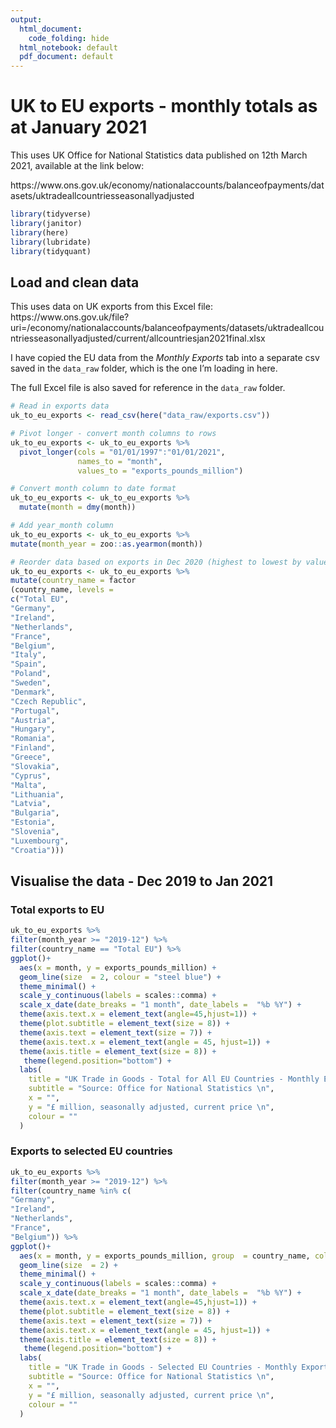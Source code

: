 ```yaml
---
output:
  html_document:
    code_folding: hide
  html_notebook: default
  pdf_document: default
---
```

# UK to EU exports - monthly totals as at January 2021

This uses UK Office for National Statistics data published on  12th March 2021, available at the link below:

https://www.ons.gov.uk/economy/nationalaccounts/balanceofpayments/datasets/uktradeallcountriesseasonallyadjusted


```r
library(tidyverse)
library(janitor)
library(here)
library(lubridate)
library(tidyquant)

```


## Load and clean data

This uses data on UK exports from this Excel file:
https://www.ons.gov.uk/file?uri=/economy/nationalaccounts/balanceofpayments/datasets/uktradeallcountriesseasonallyadjusted/current/allcountriesjan2021final.xlsx

I have copied the EU data from the *Monthly Exports* tab into a separate csv saved in the `data_raw` folder, which is the one I'm loading in here.

The full Excel file is also saved for reference in the `data_raw` folder.

```r
# Read in exports data
uk_to_eu_exports <- read_csv(here("data_raw/exports.csv"))

# Pivot longer - convert month columns to rows
uk_to_eu_exports <- uk_to_eu_exports %>% 
  pivot_longer(cols = "01/01/1997":"01/01/2021",
               names_to = "month",
               values_to = "exports_pounds_million")

# Convert month column to date format
uk_to_eu_exports <- uk_to_eu_exports %>% 
  mutate(month = dmy(month))

# Add year_month column
uk_to_eu_exports <- uk_to_eu_exports %>%
mutate(month_year = zoo::as.yearmon(month))

# Reorder data based on exports in Dec 2020 (highest to lowest by value)
uk_to_eu_exports <- uk_to_eu_exports %>%
mutate(country_name = factor
(country_name, levels =
c("Total EU",
"Germany",
"Ireland",
"Netherlands",
"France",
"Belgium",
"Italy",
"Spain",
"Poland",
"Sweden",
"Denmark",
"Czech Republic",
"Portugal",
"Austria",
"Hungary",
"Romania",
"Finland",
"Greece",
"Slovakia",
"Cyprus",
"Malta",
"Lithuania",
"Latvia",
"Bulgaria",
"Estonia",
"Slovenia",
"Luxembourg",
"Croatia"))) 
```



## Visualise the data - Dec 2019 to Jan 2021

### Total exports to EU
```r
uk_to_eu_exports %>% 
filter(month_year >= "2019-12") %>% 
filter(country_name == "Total EU") %>% 
ggplot()+
  aes(x = month, y = exports_pounds_million) +
  geom_line(size  = 2, colour = "steel blue") +
  theme_minimal() + 
  scale_y_continuous(labels = scales::comma) +
  scale_x_date(date_breaks = "1 month", date_labels =  "%b %Y") +
  theme(axis.text.x = element_text(angle=45,hjust=1)) +
  theme(plot.subtitle = element_text(size = 8)) +
  theme(axis.text = element_text(size = 7)) +
  theme(axis.text.x = element_text(angle = 45, hjust=1)) +
  theme(axis.title = element_text(size = 8)) +
   theme(legend.position="bottom") +
  labs(
    title = "UK Trade in Goods - Total for All EU Countries - Monthly Exports",
    subtitle = "Source: Office for National Statistics \n",
    x = "",
    y = "£ million, seasonally adjusted, current price \n",
    colour = ""
  ) 


```


### Exports to selected EU countries
```r
uk_to_eu_exports %>% 
filter(month_year >= "2019-12") %>% 
filter(country_name %in% c(
"Germany",
"Ireland",
"Netherlands",
"France",
"Belgium")) %>% 
ggplot()+
  aes(x = month, y = exports_pounds_million, group  = country_name, colour = country_name) +
  geom_line(size  = 2) +
  theme_minimal() + 
  scale_y_continuous(labels = scales::comma) +
  scale_x_date(date_breaks = "1 month", date_labels =  "%b %Y") +
  theme(axis.text.x = element_text(angle=45,hjust=1)) +
  theme(plot.subtitle = element_text(size = 8)) +
  theme(axis.text = element_text(size = 7)) +
  theme(axis.text.x = element_text(angle = 45, hjust=1)) +
  theme(axis.title = element_text(size = 8)) +
   theme(legend.position="bottom") +
  labs(
    title = "UK Trade in Goods - Selected EU Countries - Monthly Exports",
    subtitle = "Source: Office for National Statistics \n",
    x = "",
    y = "£ million, seasonally adjusted, current price \n",
    colour = ""
  ) 


```

